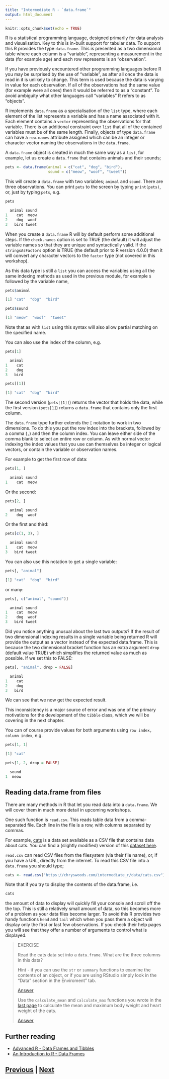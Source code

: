 ```yaml
---
title: "Intermediate R - `data.frame`"
output: html_document
---
```


```r
knitr::opts_chunk$set(echo = TRUE)
```

R is a statistical programming language, designed primarily for 
data analysis and visualisation. Key to this is in-built
support for tabular data. To support this R provides the type `data.frame`.
This is presented as a two dimensional table where each column is a "variable",
representing a measurement in the data (for example age) and each row
represents is an "observation".

If you have previously encountered other programming languages before R you may
be surprised by the use of "variable", as after all once the data is read in
it is unlikely to change. This term is used because the data is varying in
value for each observation. If all of the observations had the same value (for
example were all ones) then it would be referred to as a "constant". To avoid
ambiguity what other languages call "variables" R refers to as "objects".

R implements `data.frame` as a specialisation of the `list` type, where each
element of the list represents a variable and has a name associated 
with it. Each element contains a `vector` representing the observations for that
variable. There is an additional constraint over `list` that all of the contained
variables must be of the same length. Finally, objects of type `data.frame` can
have a `row.names` attribute assigned which can be an integer or character vector
naming the observations in the `data.frame`.

A `data.frame` object is created in much the same way as a `list`,
for example, let us create a `data.frame` that contains animals
and their sounds;

```R
pets <- data.frame(animal = c("cat", "dog", "bird"),
                   sound = c("meow", "woof", "tweet"))
```

This will create a `data.frame` with two variables; `animal`
and `sound`. There are three observations. You can print `pets`
to the screen by typing `print(pets)`, or, just by typing
`pets`, e.g.

```R
pets

  animal sound
1    cat  meow
2    dog  woof
3   bird tweet
```

When you create a `data.frame` R will by default perform some additional steps.
If the `check.names` option is set to TRUE (the default) it will adjust the
variable names so that they are unique and syntactically valid. If the
`stringsAsFactors` option is TRUE (the default prior to R version 4.0.0) then it
will convert any character vectors to the `factor` type (not covered in this
workshop).

As this data type is still a `list` you can access the variables using all the
same indexing methods as used in the previous module, for example `$` followed
by the variable name, 

```R
pets$animal

[1] "cat"  "dog"  "bird"

pets$sound

[1] "meow"  "woof"  "tweet"
```

Note that as with `list` using this syntax will also allow partial matching on
the specified name.

You can also use the index of the column, e.g.

```R
pets[1]

  animal
1    cat
2    dog
3   bird

pets[[1]]

[1] "cat"  "dog"  "bird"
```

The second version (`pets[[1]]`) returns the vector that holds the
data, while the first version (`pets[1]`) returns a `data.frame` that
contains only the first column.

The `data.frame` type further extends the `[` notation to work in two
dimensions. To do this you put the row index into the brackets, followed by
a comma (`,`) and then the column index. You can leave either side of the comma
blank to select an entire row or column. As with normal vector indexing the
index values that you use can themselves be integer or logical vectors, or
contain the variable or observation names.

For example to get the first row of data:

```R
pets[1, ]

  animal sound
1    cat  meow
```

Or the second:
```R
pets[2, ]

  animal sound
2    dog  woof
```

Or the first and third:
```R
pets[c(1, 3), ]

  animal sound
1    cat  meow
3   bird tweet
```

You can also use this notation to get a single variable:

```R
pets[, "animal"]

[1] "cat"  "dog"  "bird"
```

or many:
```R
pets[, c("animal", "sound")]

  animal sound
1    cat  meow
2    dog  woof
3   bird tweet
```

Did you notice anything unusual about the last two outputs? If the result of two
dimensional indexing results in a single variable being returned R will provide
the output as a vector instead of the expected data.frame. This is because the
two dimensional bracket function has an extra argument `drop` (default value
TRUE) which simplifies the returned value as much as possible. If we set this to
FALSE:

```R
pets[, "animal", drop = FALSE]

  animal
1    cat
2    dog
3   bird
```

We can see that we now get the expected result.

This inconsistency is a major source of error and was one of the primary
motivations for the development of the `tibble` class, which we will be covering
in the next chapter.

You can of course provide values for both arguments using
`row index, column index`, e.g.

```R
pets[1, 1]

[1] "cat"
```

```R
pets[1, 2, drop = FALSE]

  sound
1  meow
```

## Reading data.frame from files

There are many methods in R that let you read data into a `data.frame`.
We will cover them in much more detail in upcoming workshops.

One such function is `read.csv`. This reads table data from a 
comma-separated file. Each line in the file is a row, with columns
separated by commas.

For example, [cats](https://academic.uprm.edu/wrolke/esma6665/stories.htm#cats) 
is a data set available as a CSV file that contains data about 
cats. You can find a (slightly modified) version of this 
[dataset here](https://chryswoods.com/intermediate_r/data/cats.csv).

`read.csv` can read CSV files from the filesystem (via their file name), 
or, if you have a URL, directly from the internet. To read this
CSV file into a `data.frame` you should type;

```R
cats <- read.csv("https://chryswoods.com/intermediate_r/data/cats.csv")
```

Note that if you try to display the contents of the data.frame, i.e.

```R
cats
```

the amount of data to display will quickly fill your console and scroll off the
the top. This is still a relatively small amount of data, so this becomes more
of a problem as your data files become larger. To avoid this R provides two
handy functions `head` and `tail` which when you pass them a object will 
display only the first or last few observations. If you check their help pages
you will see that they offer a number of arguments to control what is displayed.

> EXERCISE
>
> Read the cats data set into a `data.frame`. What are the three
> columns in this data?
>
> Hint - if you can use the `str` or `summary` functions to examine the contents
> of an object, or if you are using RStudio simply look in the "Data" section
> in the Enviroment" tab.
>
> [Answer](dataframes_answer01.html)
>
> Use the `calculate_mean` and `calculate_max` functions
> you wrote in the [last page](functions.html) to calculate
> the mean and maximum body weight and heart weight
> of the cats.
>
> [Answer](dataframes_answer02.html)

## Further reading

* [Advanced R - Data Frames and Tibbles](https://adv-r.hadley.nz/vectors-chap.html#tibble)
* [An Introduction to R - Data Frames](https://cran.r-project.org/doc/manuals/r-release/R-intro.html#Data-frames)

## [Previous](functions.html) | [Next](tidyverse.html)
